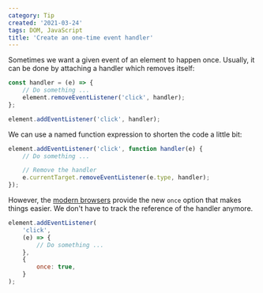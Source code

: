 ```yaml
---
category: Tip
created: '2021-03-24'
tags: DOM, JavaScript
title: 'Create an one-time event handler'
---
```


Sometimes we want a given event of an element to happen once. Usually, it can be done by attaching a handler which removes itself:

```js
const handler = (e) => {
    // Do something ...
    element.removeEventListener('click', handler);
};

element.addEventListener('click', handler);
```

We can use a named function expression to shorten the code a little bit:

```js
element.addEventListener('click', function handler(e) {
    // Do something ...

    // Remove the handler
    e.currentTarget.removeEventListener(e.type, handler);
});
```

However, the [modern browsers](https://caniuse.com/once-event-listener) provide the new `once` option that makes things easier. We don't have to track the reference of the handler anymore.

```js
element.addEventListener(
    'click',
    (e) => {
        // Do something ...
    },
    {
        once: true,
    }
);
```
